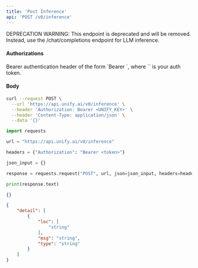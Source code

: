 ```yaml
---
title: 'Post Inference'
api: 'POST /v0/inference'
---
```

DEPRECATION WARNING: This endpoint is deprecated and will be removed. Instead,
use the /chat/completions endpoint for LLM inference.

#### Authorizations

<ParamField header="Authorization" type="string" required="true">
  Bearer authentication header of the form `Bearer <token>`, where `<token>` is your auth token.
</ParamField>

#### Body

<ParamField body="model" type="string" required="true">

</ParamField>

<ParamField body="provider" type="string" required="true">

</ParamField>

<ParamField body="arguments" type="object" required="true">

</ParamField>

<ParamField body="signature" type="string | null" >

</ParamField>

<RequestExample>

```bash cURL
curl --request POST \
  --url 'https://api.unify.ai/v0/inference' \
  --header 'Authorization: Bearer <UNIFY_KEY>' \
  --header 'Content-Type: application/json' \
  --data '{}'
```

```python Python
import requests

url = "https://api.unify.ai/v0/inference"

headers = {"Authorization": "Bearer <token>"}

json_input = {}

response = requests.request("POST", url, json=json_input, headers=headers)

print(response.text)
```

</RequestExample>
<ResponseExample>

```json 200
{}
```

```json 422
{
    "detail": [
        {
            "loc": [
                "string"
            ],
            "msg": "string",
            "type": "string"
        }
    ]
}
```

</ResponseExample>

